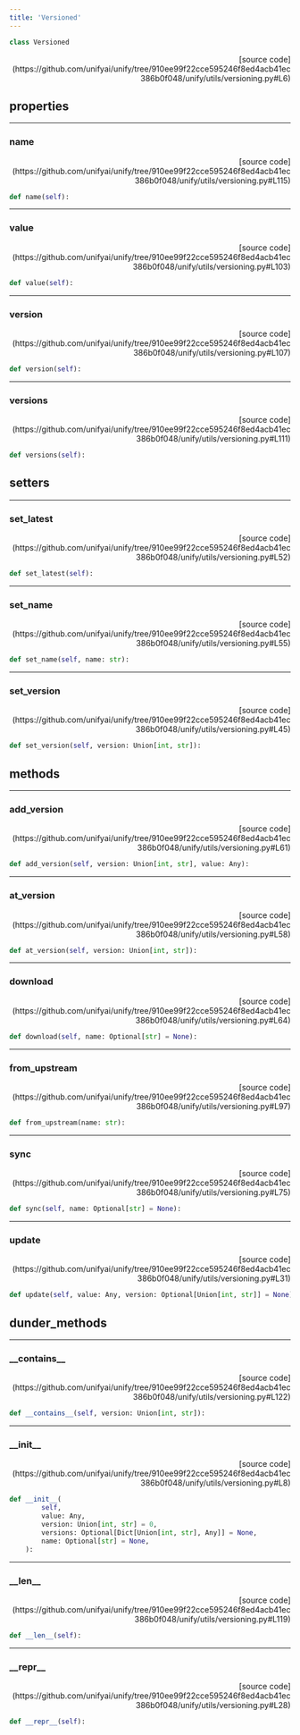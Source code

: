 ```yaml
---
title: 'Versioned'
---
```


```python
class Versioned
```

<p align="right">[source code](https://github.com/unifyai/unify/tree/910ee99f22cce595246f8ed4acb41ec386b0f048/unify/utils/versioning.py#L6)</p>



## properties

---

### name

<p align="right">[source code](https://github.com/unifyai/unify/tree/910ee99f22cce595246f8ed4acb41ec386b0f048/unify/utils/versioning.py#L115)</p>

```python
def name(self):
```



---

### value

<p align="right">[source code](https://github.com/unifyai/unify/tree/910ee99f22cce595246f8ed4acb41ec386b0f048/unify/utils/versioning.py#L103)</p>

```python
def value(self):
```



---

### version

<p align="right">[source code](https://github.com/unifyai/unify/tree/910ee99f22cce595246f8ed4acb41ec386b0f048/unify/utils/versioning.py#L107)</p>

```python
def version(self):
```



---

### versions

<p align="right">[source code](https://github.com/unifyai/unify/tree/910ee99f22cce595246f8ed4acb41ec386b0f048/unify/utils/versioning.py#L111)</p>

```python
def versions(self):
```



## setters

---

### set\_latest

<p align="right">[source code](https://github.com/unifyai/unify/tree/910ee99f22cce595246f8ed4acb41ec386b0f048/unify/utils/versioning.py#L52)</p>

```python
def set_latest(self):
```



---

### set\_name

<p align="right">[source code](https://github.com/unifyai/unify/tree/910ee99f22cce595246f8ed4acb41ec386b0f048/unify/utils/versioning.py#L55)</p>

```python
def set_name(self, name: str):
```



---

### set\_version

<p align="right">[source code](https://github.com/unifyai/unify/tree/910ee99f22cce595246f8ed4acb41ec386b0f048/unify/utils/versioning.py#L45)</p>

```python
def set_version(self, version: Union[int, str]):
```



## methods

---

### add\_version

<p align="right">[source code](https://github.com/unifyai/unify/tree/910ee99f22cce595246f8ed4acb41ec386b0f048/unify/utils/versioning.py#L61)</p>

```python
def add_version(self, version: Union[int, str], value: Any):
```



---

### at\_version

<p align="right">[source code](https://github.com/unifyai/unify/tree/910ee99f22cce595246f8ed4acb41ec386b0f048/unify/utils/versioning.py#L58)</p>

```python
def at_version(self, version: Union[int, str]):
```



---

### download

<p align="right">[source code](https://github.com/unifyai/unify/tree/910ee99f22cce595246f8ed4acb41ec386b0f048/unify/utils/versioning.py#L64)</p>

```python
def download(self, name: Optional[str] = None):
```



---

### from\_upstream

<p align="right">[source code](https://github.com/unifyai/unify/tree/910ee99f22cce595246f8ed4acb41ec386b0f048/unify/utils/versioning.py#L97)</p>

```python
def from_upstream(name: str):
```



---

### sync

<p align="right">[source code](https://github.com/unifyai/unify/tree/910ee99f22cce595246f8ed4acb41ec386b0f048/unify/utils/versioning.py#L75)</p>

```python
def sync(self, name: Optional[str] = None):
```



---

### update

<p align="right">[source code](https://github.com/unifyai/unify/tree/910ee99f22cce595246f8ed4acb41ec386b0f048/unify/utils/versioning.py#L31)</p>

```python
def update(self, value: Any, version: Optional[Union[int, str]] = None):
```



## dunder_methods

---

### \_\_contains\_\_

<p align="right">[source code](https://github.com/unifyai/unify/tree/910ee99f22cce595246f8ed4acb41ec386b0f048/unify/utils/versioning.py#L122)</p>

```python
def __contains__(self, version: Union[int, str]):
```



---

### \_\_init\_\_

<p align="right">[source code](https://github.com/unifyai/unify/tree/910ee99f22cce595246f8ed4acb41ec386b0f048/unify/utils/versioning.py#L8)</p>

```python
def __init__(
        self,
        value: Any,
        version: Union[int, str] = 0,
        versions: Optional[Dict[Union[int, str], Any]] = None,
        name: Optional[str] = None,
    ):
```



---

### \_\_len\_\_

<p align="right">[source code](https://github.com/unifyai/unify/tree/910ee99f22cce595246f8ed4acb41ec386b0f048/unify/utils/versioning.py#L119)</p>

```python
def __len__(self):
```



---

### \_\_repr\_\_

<p align="right">[source code](https://github.com/unifyai/unify/tree/910ee99f22cce595246f8ed4acb41ec386b0f048/unify/utils/versioning.py#L28)</p>

```python
def __repr__(self):
```

